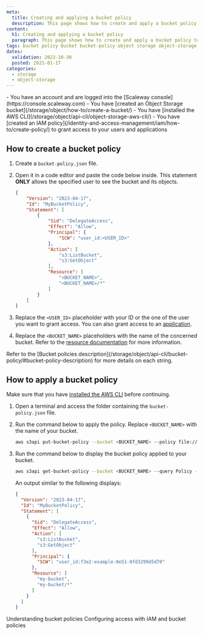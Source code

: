 ```yaml
---
meta:
  title: Creating and applying a bucket policy
  description: This page shows how to create and apply a bucket policy to a specific bucket using the Scaleway CLI
content:
  h1: Creating and applying a bucket policy
  paragraph: This page shows how to create and apply a bucket policy to a specific bucket using the Scaleway CLI
tags: bucket policy bucket bucket-policy object storage object-storage s3
dates:
  validation: 2023-10-30
  posted: 2021-01-17
categories:
  - storage
  - object-storage
---
```


<Macro id="storage-bucket-policy" />

<Macro id="iam-requirements" />

<Message type="requirement">
  - You have an account and are logged into the [Scaleway console](https://console.scaleway.com)
  - You have [created an Object Storage bucket](/storage/object/how-to/create-a-bucket/)
  - You have [installed the AWS CLI](/storage/object/api-cli/object-storage-aws-cli/)
  - You have [created an IAM policy](/identity-and-access-management/iam/how-to/create-policy/) to grant access to your users and applications
</Message>

## How to create a bucket policy

1. Create a `bucket-policy.json` file.

2. Open it in a code editor and paste the code below inside. This statement **ONLY** allows the specified user to see the bucket and its objects.
    ```json
    {
        "Version": "2023-04-17",
        "Id": "MyBucketPolicy",
        "Statement": [
            {
                "Sid": "DelegateAccess",
                "Effect": "Allow",
                "Principal": {
                    "SCW": "user_id:<USER_ID>"
                },
                "Action": [
                    "s3:ListBucket",
                    "s3:GetObject"
                ],
                "Resource": [
                    "<BUCKET_NAME>",
                    "<BUCKET_NAME>/*"
                ]
            }
        ]
    }
    ```
3. Replace the `<USER_ID>` placeholder with your ID or the one of the user you want to grant access. You can also grant access to an [application](/storage/object/api-cli/bucket-policy/#principal).
4. Replace the `<BUCKET_NAME>` placeholders with the name of the concerned bucket. Refer to the [resource documentation](/storage/object/api-cli/bucket-policy/#resource) for more information.

<Message type="note">
Refer to the [Bucket policies description](/storage/object/api-cli/bucket-policy/#bucket-policy-description) for more details on each string.
</Message>

## How to apply a bucket policy

Make sure that you have [installed the AWS CLI](/storage/object/api-cli/object-storage-aws-cli/) before continuing.

1. Open a terminal and access the folder containing the `bucket-policy.json` file.

2. Run the command below to apply the policy. Replace `<BUCKET_NAME>` with the name of your bucket.
    ```sh
    aws s3api put-bucket-policy --bucket <BUCKET_NAME> --policy file://bucket-policy.json
    ```
    <Macro id="important-bucket-policy" />
3. Run the command below to display the bucket policy applied to your bucket.
    ```sh
    aws s3api get-bucket-policy --bucket <BUCKET_NAME> --query Policy --output text | jq
    ```
    An output similar to the following displays:
    ```json
    {
      "Version": "2023-04-17",
      "Id": "MyBucketPolicy",
      "Statement": [
        {
          "Sid": "DelegateAccess",
          "Effect": "Allow",
          "Action": [
            "s3:ListBucket",
            "s3:GetObject"
          ],
          "Principal": {
            "SCW": "user_id:f3e2-example-8e51-0fd3299d5d70"
          },
          "Resource": [
            "my-bucket",
            "my-bucket/*"
          ]
        }
      ]
    }
    ```

<Navigation title="See Also">
  <PreviousButton to="/storage/object/api-cli/bucket-policy">Understanding bucket policies</PreviousButton>
  <NextButton to="/storage/object/api-cli/combining-iam-and-object-storage">Configuring access with IAM and bucket policies</NextButton>
</Navigation>
